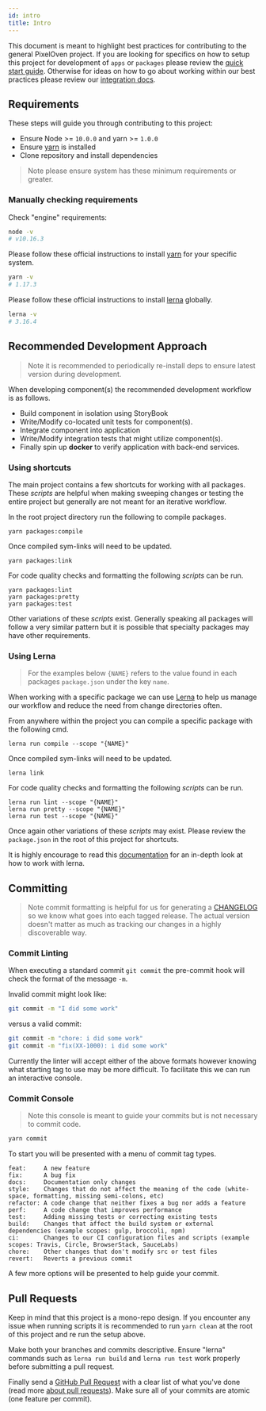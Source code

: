 ```yaml
---
id: intro
title: Intro
---
```


This document is meant to highlight best practices for contributing to the general PixelOven project. If you are looking for specifics on how to setup this project for development of `apps` or `packages` please review the [quick start guide](./quick-start-guide.md). Otherwise for ideas on how to go about working within our best practices please review our [integration docs](./integrating/index.md).

## Requirements

These steps will guide you through contributing to this project:

- Ensure Node >= `10.0.0` and yarn >= `1.0.0`
- Ensure [yarn](https://yarnpkg.com/docs/install/) is installed
- Clone repository and install dependencies

> Note please ensure system has these minimum requirements or greater.

### Manually checking requirements
Check "engine" requirements:
```bash
node -v
# v10.16.3
```
Please follow these official instructions to install [yarn](https://yarnpkg.com/docs/install/) for your specific system. 
```bash
yarn -v
# 1.17.3
```
Please follow these official instructions to install [lerna](https://github.com/lerna/lerna) globally.
```bash
lerna -v
# 3.16.4
```

## Recommended Development Approach
> Note it is recommended to periodically re-install deps to ensure latest version during development.

When developing component(s) the recommended development workflow is as follows.
- Build component in isolation using StoryBook
- Write/Modify co-located unit tests for component(s).
- Integrate component into application
- Write/Modify integration tests that might utilize component(s).
- Finally spin up **docker** to verify application with back-end services.

### Using shortcuts

The main project contains a few shortcuts for working with all packages. These *scripts* are helpful when making sweeping changes or testing the entire project but generally are not meant for an iterative workflow.

In the root project directory run the following to compile packages.
```
yarn packages:compile
```
Once compiled sym-links will need to be updated.
```
yarn packages:link
```
For code quality checks and formatting the following *scripts* can be run.
```
yarn packages:lint
yarn packages:pretty
yarn packages:test
```
Other variations of these *scripts* exist. Generally speaking all packages will follow a very similar pattern but it is possible that specialty packages may have other requirements. 

### Using Lerna
> For the examples below `{NAME}` refers to the value found in each packages `package.json` under the key `name`.

When working with a specific package we can use [Lerna](https://github.com/lerna/lerna/blob/master/README.md) to help us manage our workflow and reduce the need from change directories often.

From anywhere within the project you can compile a specific package with the following cmd.
```
lerna run compile --scope "{NAME}"
```
Once compiled sym-links will need to be updated.
```
lerna link
```
For code quality checks and formatting the following *scripts* can be run.
```
lerna run lint --scope "{NAME}"
lerna run pretty --scope "{NAME}"
lerna run test --scope "{NAME}"
```
Once again other variations of these *scripts* may exist. Please review the `package.json` in the root of this project for shortcuts. 

It is highly encourage to read this [documentation](https://github.com/lerna/lerna/blob/master/README.md) for an in-depth look at how to work with lerna.

## Committing
> Note commit formatting is helpful for us for generating a [CHANGELOG](CHANGELOG.md) so we know what goes into each tagged release. The actual version doesn't matter as much as tracking our changes in a highly discoverable way.

### Commit Linting
When executing a standard commit `git commit` the pre-commit hook will check the format of the message `-m`.

Invalid commit might look like:
```bash
git commit -m "I did some work"
```
versus a valid commit:
```bash
git commit -m "chore: i did some work"
git commit -m "fix(XX-1000): i did some work"
```
Currently the linter will accept either of the above formats however knowing what starting tag to use may be more difficult. To facilitate this we can run an interactive console.

### Commit Console
> Note this console is meant to guide your commits but is not necessary to commit code.  
```bash
yarn commit
```

To start you will be presented with a menu of commit tag types.
```
feat:     A new feature 
fix:      A bug fix 
docs:     Documentation only changes 
style:    Changes that do not affect the meaning of the code (white-space, formatting, missing semi-colons, etc) 
refactor: A code change that neither fixes a bug nor adds a feature 
perf:     A code change that improves performance 
test:     Adding missing tests or correcting existing tests
build:    Changes that affect the build system or external dependencies (example scopes: gulp, broccoli, npm) 
ci:       Changes to our CI configuration files and scripts (example scopes: Travis, Circle, BrowserStack, SauceLabs) 
chore:    Other changes that don't modify src or test files 
revert:   Reverts a previous commit 
```
A few more options will be presented to help guide your commit.

## Pull Requests

Keep in mind that this project is a mono-repo design. If you encounter any issue when running scripts it is recommended to run `yarn clean` at the root of this project and re run the setup above.

Make both your branches and commits descriptive. Ensure "lerna" commands such as `lerna run build` and `lerna run test` work properly before submitting a pull request.

Finally send a [GitHub Pull Request](https://github.com/pixeloven/pixeloven/compare?expand=1) with a clear list of what you've done (read more [about pull requests](https://help.github.com/articles/about-pull-requests/)). Make sure all of your commits are atomic (one feature per commit).